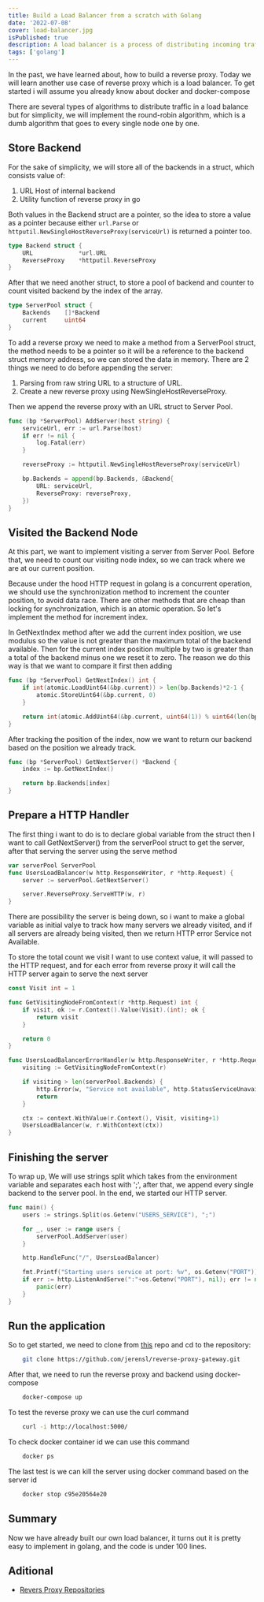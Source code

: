 ```yaml
---
title: Build a Load Balancer from a scratch with Golang
date: '2022-07-08'
cover: load-balancer.jpg
isPublished: true
description: A load balancer is a process of distributing incoming traffic across multiple targets.
tags: ['golang']
---
```


In the past, we have learned about, how to build a reverse proxy.
Today we will learn another use case of reverse proxy which is a load balancer.
To get started i will assume you already know about docker and docker-compose

There are several types of algorithms to distribute traffic in a load balance but for simplicity,
we will implement the round-robin algorithm, which is a dumb algorithm that goes to every single node one by one.

## Store Backend

For the sake of simplicity, we will store all of the backends in a struct, which consists value of:

1. URL Host of internal backend
2. Utility function of reverse proxy in go

Both values in the Backend struct are a pointer,
so the idea to store a value as a pointer because either `url.Parse` or `httputil.NewSingleHostReverseProxy(serviceUrl)`
is returned a pointer too.

```go showlinenumbers theme=orange
type Backend struct {
	URL				*url.URL
	ReverseProxy 	*httputil.ReverseProxy
}
```

After that we need another struct, to store a pool of backend and counter to count visited backend by the index of the array.

```go showlinenumbers theme=orange
type ServerPool struct {
	Backends    []*Backend
	current     uint64
}
```

To add a reverse proxy we need to make a method from a ServerPool struct,
the method needs to be a pointer so it will be a reference to the backend struct memory address,
so we can stored the data in memory.
There are 2 things we need to do before appending the server:

1. Parsing from raw string URL to a structure of URL.
2. Create a new reverse proxy using NewSingleHostReverseProxy.

Then we append the reverse proxy with an URL struct to Server Pool.

```go showlinenumbers theme=orange
func (bp *ServerPool) AddServer(host string) {
	serviceUrl, err := url.Parse(host)
	if err != nil {
		log.Fatal(err)
	}

	reverseProxy := httputil.NewSingleHostReverseProxy(serviceUrl)

	bp.Backends = append(bp.Backends, &Backend{
		URL: serviceUrl,
		ReverseProxy: reverseProxy,
	})
}
```

## Visited the Backend Node

At this part, we want to implement visiting a server from Server Pool. Before that,
we need to count our visiting node index, so we can track where we are at our current position.

Because under the hood HTTP request in golang is a concurrent operation,
we should use the synchronization method to increment the counter position, to avoid data race.
There are other methods that are cheap than locking for synchronization, which is an atomic operation.
So let's implement the method for increment index.

In GetNextIndex method after we add the current index position,
we use modulus so the value is not greater than the maximum total of the backend available.
Then for the current index position multiple by two is greater than a total of the backend minus one we reset it to zero.
The reason we do this way is that we want to compare it first then adding

```go showlinenumbers theme=orange
func (bp *ServerPool) GetNextIndex() int {
	if int(atomic.LoadUint64(&bp.current)) > len(bp.Backends)*2-1 {
		atomic.StoreUint64(&bp.current, 0)
	}

	return int(atomic.AddUint64(&bp.current, uint64(1)) % uint64(len(bp.Backends)))
}
```

After tracking the position of the index, now we want to return our backend based on the position we already track.

```go showlinenumbers theme=orange
func (bp *ServerPool) GetNextServer() *Backend {
	index := bp.GetNextIndex()

	return bp.Backends[index]
}
```

## Prepare a HTTP Handler

The first thing i want to do is to declare global variable from the struct then
I want to call GetNextServer() from the serverPool struct to get the server,
after that serving the server using the serve method

```go showlinenumbers theme=orange
var serverPool ServerPool
func UsersLoadBalancer(w http.ResponseWriter, r *http.Request) {
	server := serverPool.GetNextServer()

	server.ReverseProxy.ServeHTTP(w, r)
}
```

There are possibility the server is being down, so i want to make a global variable as initial valye
to track how many servers we already visited, and if all servers are already being visited,
then we return HTTP error Service not Available.

To store the total count we visit I want to use context value, it will passed to the HTTP request,
and for each error from reverse proxy it will call the HTTP server again to serve the next server

```go showlinenumbers theme=orange
const Visit int = 1

func GetVisitingNodeFromContext(r *http.Request) int {
	if visit, ok := r.Context().Value(Visit).(int); ok {
		return visit
	}

	return 0
}

func UsersLoadBalancerErrorHandler(w http.ResponseWriter, r *http.Request, err error) {
	visiting := GetVisitingNodeFromContext(r)

	if visiting > len(serverPool.Backends) {
		http.Error(w, "Service not available", http.StatusServiceUnavailable)
		return
	}

	ctx := context.WithValue(r.Context(), Visit, visiting+1)
	UsersLoadBalancer(w, r.WithContext(ctx))
}
```

## Finishing the server

To wrap up, We will use strings split which takes from the environment variable and separates each host with ';',
after that, we append every single backend to the server pool.
In the end, we started our HTTP server.

```go showlinenumbers theme=orange
func main() {
	users := strings.Split(os.Getenv("USERS_SERVICE"), ";")

	for _, user := range users {
		serverPool.AddServer(user)
	}

	http.HandleFunc("/", UsersLoadBalancer)

	fmt.Printf("Starting users service at port: %v", os.Getenv("PORT"))
	if err := http.ListenAndServe(":"+os.Getenv("PORT"), nil); err != nil {
		panic(err)
	}
}
```

## Run the application

So to get started, we need to clone from [this](https://github.com/jerensl/reverse-proxy-gateway) repo and cd to the repository:

```bash theme=orange
	git clone https://github.com/jerensl/reverse-proxy-gateway.git
```

After that, we need to run the reverse proxy and backend using docker-compose

```bash theme=orange
	docker-compose up
```

To test the reverse proxy we can use the curl command

```bash theme=orange
	curl -i http://localhost:5000/
```

To check docker container id we can use this command

```bash theme=orange
	docker ps
```

The last test is we can kill the server using docker command based on the server id

```bash theme=orange
	docker stop c95e20564e20
```

## Summary

Now we have already built our own load balancer, it turns out it is pretty easy to implement in golang, and the code is under 100 lines.

## Aditional

-   [Revers Proxy Repositories](https://github.com/jerensl/reverse-proxy-gateway)
